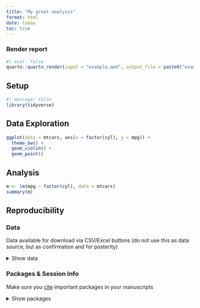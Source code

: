 ```yaml
---
title: "My great analysis"
format: html
date: today
toc: true
---
```


### Render report
```r
#| eval: false
quarto::quarto_render(input = "example.qmd", output_file = paste0("example_", Sys.Date(), ".html"))
```

## Setup

```r
#| message: false
library(tidyverse)
```

## Data Exploration

```r
ggplot(data = mtcars, aes(x = factor(cyl), y = mpg)) +
  theme_bw() +
  geom_violin() +
  geom_point()
```


## Analysis

```r
m <- lm(mpg ~ factor(cyl), data = mtcars)
summary(m)
```


## Reproducibility

### Data

Data available for download via CSV/Excel buttons (do not use this as data source, but as confirmation and for posterity)

<details>
  <summary>Show data</summary>
```r
DT::datatable(mtcars, extensions = 'Buttons',
              options = list(dom = 'Bfrtip', buttons = c('csv', 'excel')))
```
</details>

### Packages & Session Info

Make sure you [cite](https://ropensci.org/blog/2021/11/16/how-to-cite-r-and-r-packages/) important packages in your manuscripts

<details>
  <summary>Show packages</summary>

```r
#| results: asis
report::report_packages()
report::cite_packages()
```


```r
devtools::session_info()
```

</details>


